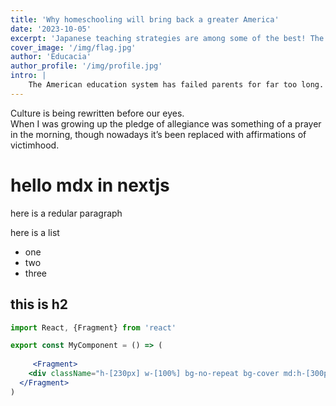 ```yaml
---
title: 'Why homeschooling will bring back a greater America'
date: '2023-10-05'
excerpt: 'Japanese teaching strategies are among some of the best! The focus isn&apos;t simply about building togetherness but, kids are encouraged to think about society&apos;s inner workings and their role within it all while building a sense of independence. 🧵'
cover_image: '/img/flag.jpg'
author: 'Educacia'
author_profile: '/img/profile.jpg'
intro: |    
    The American education system has failed parents for far too long. What was once a serious, rigorous education where kids learned about the origins of their country, strived towards high achievement in both sports and academics and painted their path towards a bright future for themselves and their countrymen has been swept from under us.    
---
```



Culture is being rewritten before our eyes.  
When I was growing up the pledge of allegiance was something of a prayer in the morning, though nowadays it’s been replaced with affirmations of victimhood. 

# hello mdx in nextjs

here is a redular paragraph 

here is a list

- one
- two
- three

## this is h2 


```jsx
import React, {Fragment} from 'react'

export const MyComponent = () => (
    
     <Fragment>
    <div className="h-[230px] w-[100%] bg-no-repeat bg-cover md:h-[300px] xl:h-[500px] rounded-lg bg-center"  style={{ backgroundImage: `url(${cover_image})` }}></div>
  </Fragment>
)